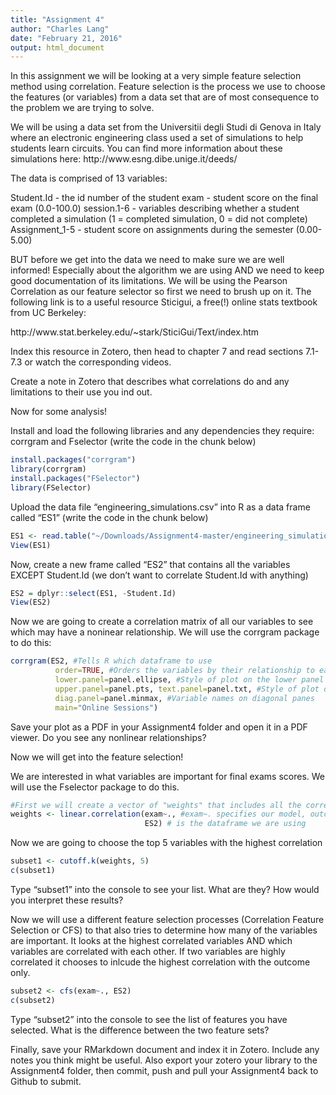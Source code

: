 ```yaml
---
title: "Assignment 4"
author: "Charles Lang"
date: "February 21, 2016"
output: html_document
---
```


In this assignment we will be looking at a very simple feature selection method using correlation. Feature selection is the process we use to choose the features (or variables) from a data set that are of most consequence to the problem we are trying to solve.

We will be using a data set from the Universitii degli Studi di Genova in Italy where an electronic engineering class used a set of simulations to help students learn circuits. You can find more information about these simulations here: http://www.esng.dibe.unige.it/deeds/

The data is comprised of 13 variables:

Student.Id - the id number of the student
exam - student score on the final exam (0.0-100.0)
session.1-6 - variables describing whether a student completed a simulation (1 = completed simulation, 0 = did not complete)
Assignment_1-5 - student score on assignments during the semester (0.00-5.00)

BUT before we get into the data we need to make sure we are well informed! Especially about the algorithm we are using AND we need to keep good documentation of its limitations. We will be using the Pearson Correlation as our feature selector so first we need to brush up on it. The following link is to a useful resource Sticigui, a free(!) online stats textbook from UC Berkeley:

http://www.stat.berkeley.edu/~stark/SticiGui/Text/index.htm

Index this resource in Zotero, then head to chapter 7 and read sections 7.1-7.3 or watch the corresponding videos.

Create a note in Zotero that describes what correlations do and any limitations to their use you ind out.

Now for some analysis!

Install and load the following libraries and any dependencies they require: corrgram and Fselector (write the code in the chunk below)
```r
install.packages("corrgram")
library(corrgram)
install.packages("FSelector")
library(FSelector)
```

Upload the data file "engineering_simulations.csv" into R as a data frame called "ES1" (write the code in the chunk below)
```r
ES1 <- read.table("~/Downloads/Assignment4-master/engineering_simulations.csv", sep =",", header = TRUE)
View(ES1)
```

Now, create a new frame called "ES2" that contains all the variables EXCEPT Student.Id (we don't want to correlate Student.Id with anything)
```r
ES2 = dplyr::select(ES1, -Student.Id)
View(ES2)
```

Now we are going to create a correlation matrix of all our variables to see which may have a noninear relationship. We will use the corrgram package to do this:
```r
corrgram(ES2, #Tells R which dataframe to use
          order=TRUE, #Orders the variables by their relationship to each other
          lower.panel=panel.ellipse, #Style of plot on the lower panel of the graph
          upper.panel=panel.pts, text.panel=panel.txt, #Style of plot on the lower panel of the graph
          diag.panel=panel.minmax, #Variable names on diagonal panes
          main="Online Sessions")
```

Save your plot as a PDF in your Assignment4 folder and open it in a PDF viewer. Do you see any nonlinear relationships?



Now we will get into the feature selection! 

We are interested in what variables are important for final exams scores. We will use the Fselector package to do this. 
```r
#First we will create a vector of "weights" that includes all the correlations between each of our variables and our outcome exam. 
weights <- linear.correlation(exam~., #exam~. specifies our model, outcome (exam) vs (~) all other variables (.)
                              ES2) # is the dataframe we are using

```

Now we are going to choose the top 5 variables with the highest correlation
```r
subset1 <- cutoff.k(weights, 5)
c(subset1)
```
Type "subset1" into the console to see your list. What are they? How would you interpret these results?

Now we will use a different feature selection processes (Correlation Feature Selection or CFS) to that also tries to determine how many of the variables are important. It looks at the highest correlated variables AND which variables are correlated with each other. If two variables are highly correlated it chooses to inlcude the highest correlation with the outcome only.

```r
subset2 <- cfs(exam~., ES2)
c(subset2)
```

Type "subset2" into the console to see the list of features you have selected. What is the difference between the two feature sets?

Finally, save your RMarkdown document and index it in Zotero. Include any notes you think might be useful. Also export your zotero your library to the Assignment4 folder, then commit, push and pull your Assignment4 back to Github to submit. 







